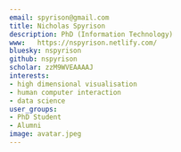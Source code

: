 ```yaml
---
email: spyrison@gmail.com
title: Nicholas Spyrison
description: PhD (Information Technology)
www:   https://nspyrison.netlify.com/
bluesky: nspyrison
github: nspyrison
scholar: zzM9WVEAAAAJ
interests:
- high dimensional visualisation
- human computer interaction
- data science
user_groups:
- PhD Student
- Alumni
image: avatar.jpeg
---
```

